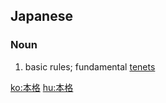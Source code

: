 ==Japanese==
{{ja-kanjitab|ほん|かく|yomi=on}}

===Noun===
{{ja-noun|ほんかく}}

# basic rules; fundamental [[tenet|tenets]]

[[ko:本格]]
[[hu:本格]]